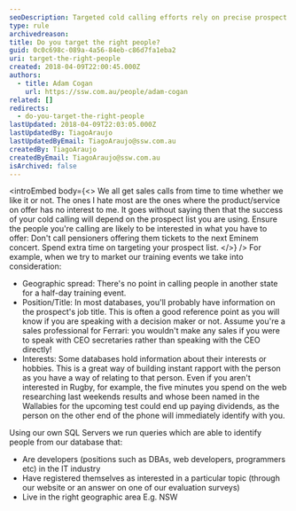```yaml
---
seoDescription: Targeted cold calling efforts rely on precise prospect lists that align with your product or service offerings. By considering factors such as geographic spread, position/title, and interests, you can ensure a higher likelihood of success in your sales calls.
type: rule
archivedreason:
title: Do you target the right people?
guid: 0c0c698c-089a-4a56-84eb-c86d7fa1eba2
uri: target-the-right-people
created: 2018-04-09T22:00:45.000Z
authors:
  - title: Adam Cogan
    url: https://ssw.com.au/people/adam-cogan
related: []
redirects:
  - do-you-target-the-right-people
lastUpdated: 2018-04-09T22:03:05.000Z
lastUpdatedBy: TiagoAraujo
lastUpdatedByEmail: TiagoAraujo@ssw.com.au
createdBy: TiagoAraujo
createdByEmail: TiagoAraujo@ssw.com.au
isArchived: false
---
```


<introEmbed
  body={<>
We all get sales calls from time to time whether we like it or not. The ones I hate most are the ones where the product/service on offer has no interest to me. It goes without saying then that the success of your cold calling will depend on the prospect list you are using. Ensure the people you're calling are likely to be interested in what you have to offer: Don't call pensioners offering them tickets to the next Eminem concert. Spend extra time on targeting your prospect list.
  </>}
/>
For example, when we try to market our training events we take into consideration:

- Geographic spread: There's no point in calling people in another state for a half-day training event.
- Position/Title: In most databases, you'll probably have information on the prospect's job title. This is often a good reference point as you will know if you are speaking with a decision maker or not. Assume you're a sales professional for Ferrari: you wouldn't make any sales if you were to speak with CEO secretaries rather than speaking with the CEO directly!
- Interests: Some databases hold information about their interests or hobbies. This is a great way of building instant rapport with the person as you have a way of relating to that person. Even if you aren't interested in Rugby, for example, the five minutes you spend on the web researching last weekends results and whose been named in the Wallabies for the upcoming test could end up paying dividends, as the person on the other end of the phone will immediately identify with you.

Using our own SQL Servers we run queries which are able to identify people from our database that:

- Are developers (positions such as DBAs, web developers, programmers etc) in the IT industry
- Have registered themselves as interested in a particular topic (through our website or an answer on one of our evaluation surveys)
- Live in the right geographic area E.g. NSW
